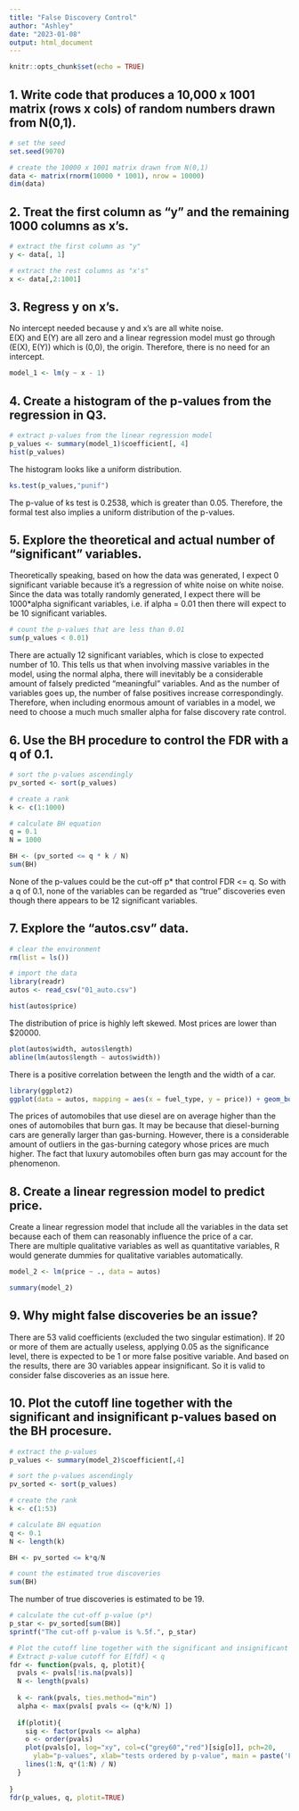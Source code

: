 ---
title: "False Discovery Control"
author: "Ashley"
date: "2023-01-08"
output: html_document
---

```{r setup, include=FALSE}
knitr::opts_chunk$set(echo = TRUE)
```

## 1. Write code that produces a 10,000 x 1001 matrix (rows x cols) of random numbers drawn from N(0,1).
```{r}
# set the seed 
set.seed(9070)

# create the 10000 x 1001 matrix drawn from N(0,1)
data <- matrix(rnorm(10000 * 1001), nrow = 10000)
dim(data)
```


## 2. Treat the first column as “y” and the remaining 1000 columns as x’s.
```{r}
# extract the first column as "y"
y <- data[, 1]

# extract the rest columns as "x's"
x <- data[,2:1001]
```


## 3. Regress y on x’s.

No intercept needed because y and x's are all white noise.  
E(X) and E(Y) are all zero and a linear regression model must go through (E(X), E(Y)) which is (0,0), the origin. Therefore, there is no need for an intercept.
```{r}
model_1 <- lm(y ~ x - 1)
```


## 4. Create a histogram of the p-values from the regression in Q3. 
```{r}
# extract p-values from the linear regression model
p_values <- summary(model_1)$coefficient[, 4]
hist(p_values)
```

The histogram looks like a uniform distribution.


```{r}
ks.test(p_values,"punif")
```

The p-value of ks test is 0.2538, which is greater than 0.05. Therefore, the formal test also implies a uniform distribution of the p-values.


## 5. Explore the theoretical and actual number of "significant" variables.

Theoretically speaking, based on how the data was generated, I expect 0 significant variable because it's a regression of white noise on white noise. Since the data was totally randomly generated, I expect there will be 1000*alpha significant variables, i.e. if alpha = 0.01 then there will expect to be 10 significant variables. 
```{r}
# count the p-values that are less than 0.01
sum(p_values < 0.01)
```

There are actually 12 significant variables, which is close to expected number of 10. This tells us that when involving massive variables in the model, using the normal alpha, there will inevitably be a considerable amount of falsely predicted "meaningful" variables. And as the number of variables goes up, the number of false positives increase correspondingly. Therefore, when including enormous amount of variables in a model, we need to choose a much much smaller alpha for false discovery rate control.


## 6. Use the BH procedure to control the FDR with a q of 0.1.
```{r}
# sort the p-values ascendingly
pv_sorted <- sort(p_values)

# create a rank
k <- c(1:1000)

# calculate BH equation
q = 0.1
N = 1000

BH <- (pv_sorted <= q * k / N)
sum(BH)
```

None of the p-values could be the cut-off p* that control FDR <= q. So with a q of 0.1, none of the variables can be regarded as "true" discoveries even though there appears to be 12 significant variables.


## 7. Explore the “autos.csv” data.
```{r}
# clear the environment
rm(list = ls())

# import the data
library(readr)
autos <- read_csv("01_auto.csv")
```

```{r}
hist(autos$price)
```

The distribution of price is highly left skewed. Most prices are lower than $20000.


```{r}
plot(autos$width, autos$length)
abline(lm(autos$length ~ autos$width))
```

There is a positive correlation between the length and the width of a car.


```{r}
library(ggplot2)
ggplot(data = autos, mapping = aes(x = fuel_type, y = price)) + geom_boxplot()
```

The prices of automobiles that use diesel are on average higher than the ones of automobiles that burn gas. It may be because that diesel-burning cars are generally larger than gas-burning. However, there is a considerable amount of outliers in the gas-burning category whose prices are much higher. The fact that luxury automobiles often burn gas may account for the phenomenon. 


## 8. Create a linear regression model to predict price.

Create a linear regression model that include all the variables in the data set because each of them can reasonably influence the price of a car.  
There are multiple qualitative variables as well as quantitative variables, R would generate dummies for qualitative variables automatically.
```{r}
model_2 <- lm(price ~ ., data = autos)

summary(model_2)
```


## 9. Why might false discoveries be an issue?
There are 53 valid coefficients (excluded the two singular estimation). If 20 or more of them are actually useless, applying 0.05 as the significance level, there is expected to be 1 or more false positive variable. And based on the results, there are 30 variables appear insignificant. So it is valid to consider false discoveries as an issue here.


## 10. Plot the cutoff line together with the significant and insignificant p-values based on the BH procesure.
```{r}
# extract the p-values
p_values <- summary(model_2)$coefficient[,4]

# sort the p-values ascendingly
pv_sorted <- sort(p_values)

# create the rank
k <- c(1:53)

# calculate BH equation
q <- 0.1
N <- length(k)

BH <- pv_sorted <= k*q/N

# count the estimated true discoveries
sum(BH)
```

The number of true discoveries is estimated to be 19.


```{r}
# calculate the cut-off p-value (p*)
p_star <- pv_sorted[sum(BH)]
sprintf("The cut-off p-value is %.5f.", p_star)
```

```{r}
# Plot the cutoff line together with the significant and insignificant p-values
# Extract p-value cutoff for E[fdf] < q
fdr <- function(pvals, q, plotit){
  pvals <- pvals[!is.na(pvals)]
  N <- length(pvals)
  
  k <- rank(pvals, ties.method="min")
  alpha <- max(pvals[ pvals <= (q*k/N) ])
  
  if(plotit){
    sig <- factor(pvals <= alpha)
    o <- order(pvals)
    plot(pvals[o], log="xy", col=c("grey60","red")[sig[o]], pch=20, 
      ylab="p-values", xlab="tests ordered by p-value", main = paste('FDR =',q))
    lines(1:N, q*(1:N) / N)
  }
  
}
fdr(p_values, q, plotit=TRUE)
```

